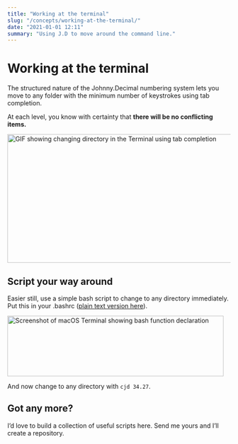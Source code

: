 ```yaml
---
title: "Working at the terminal"
slug: "/concepts/working-at-the-terminal/"
date: "2021-01-01 12:11"
summary: "Using J.D to move around the command line."
---
```



# Working at the terminal

The structured nature of the Johnny.Decimal numbering system lets you move to any folder with the minimum number of keystrokes using tab completion.

At each level, you know with certainty that **there will be no conflicting items.**

<img
	src={terminal_cd_id3427}
	alt="GIF showing changing directory in the Terminal using tab completion"
	width="620"
	height="291"
	className="screenshot"
/>

## Script your way around

Easier still, use a simple bash script to change to any directory immediately. Put this in your <span className="border border-gray-600 bg-gray-200 rounded-sm p-1 font-jdmono">.bashrc</span> (<a href="https://gist.github.com/jen729w/cab3a02bce70dab7a4567d460d5c36e2">plain text version here</a>).

<img
	src={terminal_bash_function}
	alt="Screenshot of macOS Terminal showing bash function declaration"
	width="488"
	height="137"
	className="screenshot mb-4"
/>

And now change to any directory with <span className="border border-gray-600 bg-gray-200 rounded-sm p-1 font-jdmono">`cjd 34.27`</span>.

## Got any more?

I’d love to build a collection of useful scripts here. <Link to="/contact/">Send me yours</Link> and I’ll create a repository.

<Navigation
	backURL="/concepts/what-about-00-09/"
	backTitle="What about 00-09?"
	nextURL="/concepts/exceptions-to-the-rules/"
	nextTitle="Exceptions to the rules"
/>
